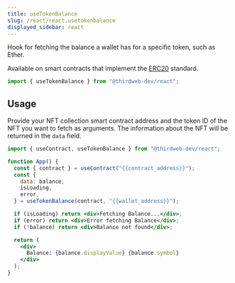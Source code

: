 ---
title: useTokenBalance
slug: /react/react.usetokenbalance
displayed_sidebar: react
---


Hook for fetching the balance a wallet has for a specific token, such as Ether.

Available on smart contracts that implement the [ERC20](/contractkit/interfaces/erc20) standard.

```jsx
import { useTokenBalance } from "@thirdweb-dev/react";
```

## Usage

Provide your NFT collection smart contract address and the token ID of the NFT you want to fetch as
arguments. The information about the NFT will be returned in the `data` field.

```jsx
import { useContract, useTokenBalance } from "@thirdweb-dev/react";

function App() {
  const { contract } = useContract("{{contract_address}}");
  const {
    data: balance,
    isLoading,
    error,
  } = useTokenBalance(contract, "{{wallet_address}}");

  if (isLoading) return <div>Fetching Balance...</div>;
  if (error) return <div>Error fetching Balance</div>;
  if (!balance) return <div>Balance not found</div>;

  return (
    <div>
      Balance: {balance.displayValue} {balance.symbol}
    </div>
  );
}
```
